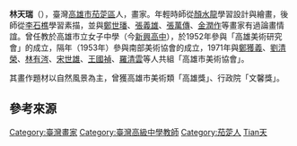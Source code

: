 '''林天瑞'''（{{bd|1927年||2003年|3月8日|catIdx=Lin林}}），臺灣[[高雄市|高雄市]][[茄萣區|茄萣區]]人，畫家{{r|李}}。年輕時師從[[顏水龍|顏水龍]]學習設計與繪畫，後師從[[李石樵|李石樵]]學習素描，並與[[鄭世璠|鄭世璠]]、[[張義雄|張義雄]]、[[張萬傳|張萬傳]]、[[金潤作|金潤作]]等畫家有過論畫情誼{{r|李}}。曾任教於高雄市立女子中學（今[[高雄市立新興高級中學|新興高中]]），於1952年參與「高雄美術研究會」的成立，隔年（1953年）參與南部美術協會的成立，1971年與[[鄭獲義|鄭獲義]]、[[劉清榮|劉清榮]]、[[林有涔|林有涔]]、[[宋世雄|宋世雄]]、[[王國禎|王國禎]]、[[羅清雲|羅清雲]]等人共組「高雄市美術協會」{{r|李}}。

其畫作題材以自然風景為主，曾獲高雄市美術類「高雄獎」、行政院「文馨獎」{{r|李}}。

== 參考來源 ==
{{reflist|refs=
<ref name="李">{{Cite journal|author=李進發 |title= 〈天寬地闊‧認真自然──追念高雄在地畫家林天瑞老師〉|journal=《高雄文獻》|volume=1 |issue=1 |publisher=高雄市立歷史博物館 |location=  |pages=167－169頁 |date=2011年6月}}</ref>
}}

{{DEFAULTSORT:Lin林}}
[[Category:臺灣畫家|Category:臺灣畫家]]
[[Category:臺灣高級中學教師|Category:臺灣高級中學教師]]
[[Category:茄萣人|Category:茄萣人]]
[[Category:林姓|Tian天]]